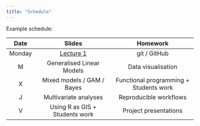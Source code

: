 ```yaml
---
title: "Schedule"
---
```


Example schedule:

|  Date   |                Slides              |          Homework                     |
|:-------:|:-----------------------------------:|:--------------------------------------:|
|  Monday  | [Lecture 1](lectures/lecture1.qmd)           | git / GitHub                           |
|  M  | Generalised Linear Models           | Data visualisation                     |
|  X  | Mixed models / GAM / Bayes          | Functional programming + Students work |
|  J  | Multivariate analyses               | Reproducible workflows                 |
|  V  | Using R as GIS + Students work      | Project presentations                  |



